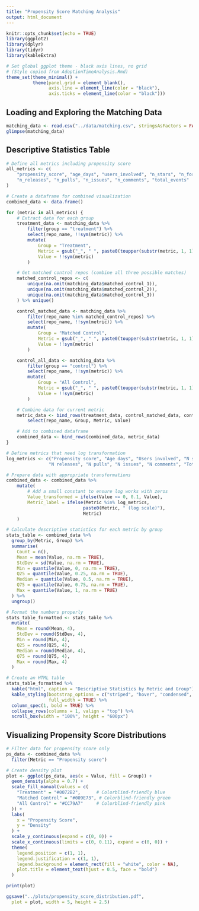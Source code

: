 ```yaml
---
title: "Propensity Score Matching Analysis"
output: html_document
---
```


```r
knitr::opts_chunk$set(echo = TRUE)
library(ggplot2)
library(dplyr)
library(tidyr)
library(kableExtra)

# Set global ggplot theme - black axis lines, no grid
# (Style copied from AdoptionTimeAnalysis.Rmd)
theme_set(theme_minimal() +
          theme(panel.grid = element_blank(),
                axis.line = element_line(color = "black"),
                axis.ticks = element_line(color = "black")))
```

## Loading and Exploring the Matching Data

```r
matching_data <- read.csv("../data/matching.csv", stringsAsFactors = FALSE)
glimpse(matching_data)
```

## Descriptive Statistics Table

```r
# Define all metrics including propensity score
all_metrics <- c(
    "propensity_score", "age_days", "users_involved", "n_stars", "n_forks",
    "n_releases", "n_pulls", "n_issues", "n_comments", "total_events"
)

# Create a dataframe for combined visualization
combined_data <- data.frame()

for (metric in all_metrics) {
    # Extract data for each group
    treatment_data <- matching_data %>%
        filter(group == "treatment") %>%
        select(repo_name, !!sym(metric)) %>%
        mutate(
            Group = "Treatment",
            Metric = gsub("_", " ", paste0(toupper(substr(metric, 1, 1)), substr(metric, 2, nchar(metric)))),
            Value = !!sym(metric)
        )

    # Get matched control repos (combine all three possible matches)
    matched_control_repos <- c(
        unique(na.omit(matching_data$matched_control_1)),
        unique(na.omit(matching_data$matched_control_2)),
        unique(na.omit(matching_data$matched_control_3))
    ) %>% unique()

    control_matched_data <- matching_data %>%
        filter(repo_name %in% matched_control_repos) %>%
        select(repo_name, !!sym(metric)) %>%
        mutate(
            Group = "Matched Control",
            Metric = gsub("_", " ", paste0(toupper(substr(metric, 1, 1)), substr(metric, 2, nchar(metric)))),
            Value = !!sym(metric)
        )

    control_all_data <- matching_data %>%
        filter(group == "control") %>%
        select(repo_name, !!sym(metric)) %>%
        mutate(
            Group = "All Control",
            Metric = gsub("_", " ", paste0(toupper(substr(metric, 1, 1)), substr(metric, 2, nchar(metric)))),
            Value = !!sym(metric)
        )

    # Combine data for current metric
    metric_data <- bind_rows(treatment_data, control_matched_data, control_all_data) %>%
        select(repo_name, Group, Metric, Value)

    # Add to combined dataframe
    combined_data <- bind_rows(combined_data, metric_data)
}

# Define metrics that need log transformation
log_metrics <- c("Propensity score", "Age days", "Users involved", "N stars", "N forks",
                "N releases", "N pulls", "N issues", "N comments", "Total events")

# Prepare data with appropriate transformations
combined_data <- combined_data %>%
    mutate(
        # Add a small constant to ensure log works with zeros
        Value_transformed = ifelse(Value <= 0, 0.1, Value),
        Metric_label = ifelse(Metric %in% log_metrics,
                             paste0(Metric, " (log scale)"),
                             Metric)
    )

# Calculate descriptive statistics for each metric by group
stats_table <- combined_data %>%
  group_by(Metric, Group) %>%
  summarise(
    Count = n(),
    Mean = mean(Value, na.rm = TRUE),
    StdDev = sd(Value, na.rm = TRUE),
    Min = quantile(Value, 0, na.rm = TRUE),
    Q25 = quantile(Value, 0.25, na.rm = TRUE),
    Median = quantile(Value, 0.5, na.rm = TRUE),
    Q75 = quantile(Value, 0.75, na.rm = TRUE),
    Max = quantile(Value, 1, na.rm = TRUE)
  ) %>%
  ungroup()

# Format the numbers properly
stats_table_formatted <- stats_table %>%
  mutate(
    Mean = round(Mean, 4),
    StdDev = round(StdDev, 4),
    Min = round(Min, 4),
    Q25 = round(Q25, 4),
    Median = round(Median, 4),
    Q75 = round(Q75, 4),
    Max = round(Max, 4)
  )

# Create an HTML table
stats_table_formatted %>%
  kable("html", caption = "Descriptive Statistics by Metric and Group") %>%
  kable_styling(bootstrap_options = c("striped", "hover", "condensed", "responsive"),
                full_width = TRUE) %>%
  column_spec(1, bold = TRUE) %>%
  collapse_rows(columns = 1, valign = "top") %>%
  scroll_box(width = "100%", height = "600px")
```

## Visualizing Propensity Score Distributions

```r
# Filter data for propensity score only
ps_data <- combined_data %>%
  filter(Metric == "Propensity score")

# Create density plot
plot <- ggplot(ps_data, aes(x = Value, fill = Group)) +
  geom_density(alpha = 0.7) +
  scale_fill_manual(values = c(
    "Treatment" = "#0072B2",      # Colorblind-friendly blue
    "Matched Control" = "#009E73", # Colorblind-friendly green
    "All Control" = "#CC79A7"     # Colorblind-friendly pink
  )) +
  labs(
    x = "Propensity Score",
    y = "Density"
  ) +
  scale_y_continuous(expand = c(0, 0)) +
  scale_x_continuous(limits = c(0, 0.11), expand = c(0, 0)) +
  theme(
    legend.position = c(1, 1),
    legend.justification = c(1, 1),
    legend.background = element_rect(fill = "white", color = NA),
    plot.title = element_text(hjust = 0.5, face = "bold")
  )

print(plot)

ggsave("../plots/propensity_score_distribution.pdf",
  plot = plot, width = 5, height = 2.5)
```
